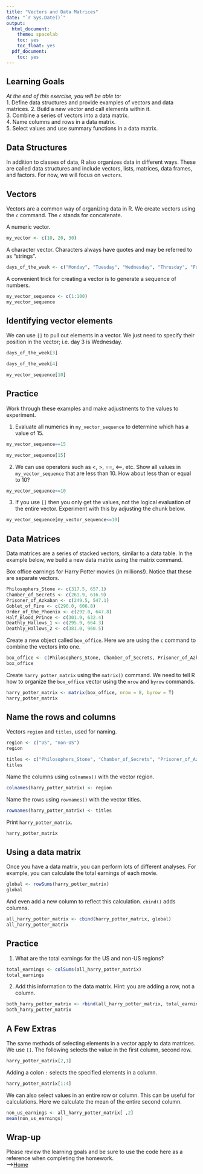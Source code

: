 ```yaml
---
title: "Vectors and Data Matrices"
date: "`r Sys.Date()`"
output:
  html_document:
    theme: spacelab
    toc: yes
    toc_float: yes
  pdf_document:
    toc: yes
---
```


## Learning Goals

*At the end of this exercise, you will be able to:*    
1. Define data structures and provide examples of vectors and data matrices.
2. Build a new vector and call elements within it.  
3. Combine a series of vectors into a data matrix.  
4. Name columns and rows in a data matrix.  
5. Select values and use summary functions in a data matrix.  

## Data Structures

In addition to classes of data, R also organizes data in different ways. These are called data structures and include vectors, lists, matrices, data frames, and factors. For now, we will focus on `vectors`.  

## Vectors

Vectors are a common way of organizing data in R.  We create vectors using the `c` command. The `c` stands for concatenate.  

A numeric vector.

```r
my_vector <- c(10, 20, 30)
```

A character vector. Characters always have quotes and may be referred to as "strings".

```r
days_of_the_week <- c("Monday", "Tuesday", "Wednesday", "Thrusday", "Friday", "Saturday", "Sunday")
```

A convenient trick for creating a vector is to generate a sequence of numbers.

```r
my_vector_sequence <- c(1:100)
my_vector_sequence
```

## Identifying vector elements

We can use `[]` to pull out elements in a vector. We just need to specify their position in the vector; i.e. day 3 is Wednesday.

```r
days_of_the_week[3]
```

```r
days_of_the_week[4]
```

```r
my_vector_sequence[10]
```


## Practice

Work through these examples and make adjustments to the values to experiment.

1. Evaluate all numerics in `my_vector_sequence` to determine which has a value of 15.

```r
my_vector_sequence==15 
```

```r
my_vector_sequence[15]
```

2. We can use operators such as <, >, ==, <==, etc. Show all values in `my_vector_sequence` that are less than 10.  How about less than or equal to 10?  

```r
my_vector_sequence<=10
```

3. If you use `[]` then you only get the values, not the logical evaluation of the entire vector. Experiment with this by adjusting the chunk below.    

```r
my_vector_sequence[my_vector_sequence<=10]
```

## Data Matrices

Data matrices are a series of stacked vectors, similar to a data table. In the example below, we build a new data matrix using the matrix command.  

Box office earnings for Harry Potter movies (in millions!). Notice that these are separate vectors.  

```r
Philosophers_Stone <- c(317.5, 657.1)
Chamber_of_Secrets <- c(261.9, 616.9)
Prisoner_of_Azkaban <- c(249.5, 547.1)
Goblet_of_Fire <- c(290.0, 606.8)
Order_of_the_Phoenix <- c(292.0, 647.8)
Half_Blood_Prince <- c(301.9, 632.4)
Deathly_Hallows_1 <- c(295.9, 664.3)
Deathly_Hallows_2 <- c(381.0, 960.5)
```

Create a new object called `box_office`. Here we are using the `c` command to combine the vectors into one.

```r
box_office <- c(Philosophers_Stone, Chamber_of_Secrets, Prisoner_of_Azkaban, Goblet_of_Fire, Order_of_the_Phoenix, Half_Blood_Prince, Deathly_Hallows_1, Deathly_Hallows_2)
box_office
```

Create `harry_potter_matrix` using the `matrix()` command. We need to tell R how to organize the `box_office` vector using the `nrow` and `byrow` commands.

```r
harry_potter_matrix <- matrix(box_office, nrow = 8, byrow = T)
harry_potter_matrix
```
  
## Name the rows and columns

Vectors `region` and `titles`, used for naming.

```r
region <- c("US", "non-US")
region
```

```r
titles <- c("Philosophers_Stone", "Chamber_of_Secrets", "Prisoner_of_Azkaban", "Goblet_of_Fire", "Order_of_the_Phoenix", "Half_Blood_Prince", "Deathly_Hallows_1", "Deathly_Hallows_2")
titles
```

Name the columns using `colnames()` with the vector region.

```r
colnames(harry_potter_matrix) <- region
```

Name the rows using `rownames()` with the vector titles.

```r
rownames(harry_potter_matrix) <- titles
```

Print `harry_potter_matrix`.

```r
harry_potter_matrix
```

## Using a data matrix

Once you have a data matrix, you can perform lots of different analyses. For example, you can calculate the total earnings of each movie.

```r
global <- rowSums(harry_potter_matrix)
global
```

And even add a new column to reflect this calculation. `cbind()` adds columns.

```r
all_harry_potter_matrix <- cbind(harry_potter_matrix, global)
all_harry_potter_matrix
```

## Practice

1. What are the total earnings for the US and non-US regions?  

```r
total_earnings <- colSums(all_harry_potter_matrix)
total_earnings
```

2. Add this information to the data matrix. Hint: you are adding a row, not a column.  

```r
both_harry_potter_matrix <- rbind(all_harry_potter_matrix, total_earnings)
both_harry_potter_matrix
```

## A Few Extras

The same methods of selecting elements in a vector apply to data matrices. We use `[]`. The following selects the value in the first column, second row.  

```r
harry_potter_matrix[2,1]
```

Adding a colon `:` selects the specified elements in a column.  

```r
harry_potter_matrix[1:4]
```

We can also select values in an entire row or column. This can be useful for calculations. Here we calculate the mean of the entire second column. 

```r
non_us_earnings <- all_harry_potter_matrix[ ,2]
mean(non_us_earnings)
```

## Wrap-up
Please review the learning goals and be sure to use the code here as a reference when completing the homework.  
-->[Home](https://jmledford3115.github.io/datascibiol/)